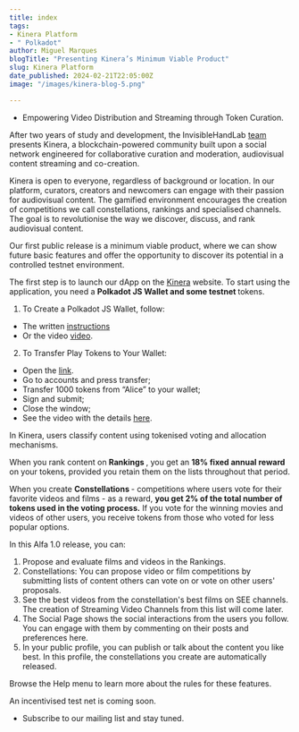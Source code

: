 ```yaml
---
title: index
tags:
- Kinera Platform
- " Polkadot"
author: Miguel Marques
blogTitle: "Presenting Kinera’s Minimum Viable Product"
slug: Kinera Platform
date_published: 2024-02-21T22:05:00Z
image: "/images/kinera-blog-5.png"

---
```

- Empowering Video Distribution and Streaming through Token Curation. 

After two years of study and development, the InvisibleHandLab <a href="https://invisiblehandlab.org">team</a> presents Kinera, a blockchain-powered community built upon a social network engineered for collaborative curation and moderation, audiovisual content streaming and co-creation. 

Kinera is open to everyone, regardless of background or location. In our platform, curators, creators and newcomers can engage with their passion for audiovisual content. The gamified environment encourages the creation of competitions we call constellations, rankings and specialised channels. The goal is to revolutionise the way we discover, discuss, and rank audiovisual content.

Our first public release is a minimum viable product, where we can show future basic features and offer the opportunity to discover its potential in a controlled testnet environment.

The first step is to launch our dApp on the <a href="https://kinera.network">Kinera</a> website. To start using the application, you need a <strong> Polkadot JS Wallet and some testnet </strong> tokens. 

1. To Create a Polkadot JS Wallet, follow:
- The written <a href="https://support.polkadot.network/support/solutions/articles/65000098878-how-to-create-a-dot-account">instructions</a>
- Or the video <a href="https://www.youtube.com/watch?v=sy7lvAqyzkY">video</a>. 

  
2. To Transfer Play Tokens to Your Wallet:
- Open the <a href="https://nodleprotocol.io/?rpc=wss%3A%2F%2Fnode0.kinera.network#/extrinsics">link</a>. 
- Go to accounts and press transfer;
- Transfer 1000 tokens from “Alice” to your wallet;
- Sign and submit;
- Close the window;
- See the video with the details <a href="https://youtube.com/shorts/qzt7qnyvOJU?feature=share">here</a>. 
 

In Kinera, users classify content using tokenised voting and allocation mechanisms. 

When you rank content on <strong> Rankings </strong>, you get an <strong> 18% fixed annual reward </strong> on your tokens, provided you retain them on the lists throughout that period. 

When you create <strong> Constellations </strong> - competitions where users vote for their favorite videos and films - as a reward, <strong> you get 2% of the total number of tokens used in the voting process.</strong> If you vote for the winning movies and videos of other users, you receive tokens from those who voted for less popular options. 

In this Alfa 1.0 release, you can:

1. Propose and evaluate films and videos in the Rankings.
2. Constellations: You can propose video or film competitions by submitting lists of content others can vote on or vote on other users' proposals. 
3. See the best videos from the constellation's best films on SEE channels. The creation of Streaming Video Channels from this list will come later. 
4. The Social Page shows the social interactions from the users you follow. You can engage with them by commenting on their posts and preferences here. 
5. In your public profile, you can publish or talk about the content you like best. In this profile, the constellations you create are automatically released.

Browse the Help menu to learn more about the rules for these features.

An incentivised test net is coming soon. 

- Subscribe to our mailing list and stay tuned.






